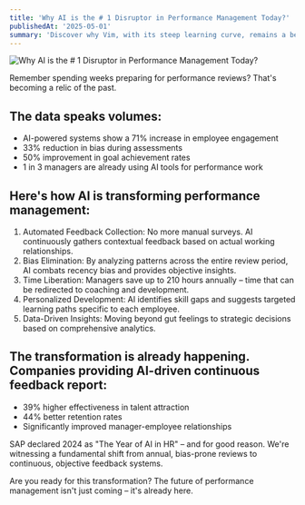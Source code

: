 ```yaml
---
title: 'Why AI is the # 1 Disruptor in Performance Management Today?'
publishedAt: '2025-05-01'
summary: 'Discover why Vim, with its steep learning curve, remains a beloved tool among developers for editing code efficiently and effectively.'
---
```


![Why AI is the # 1 Disruptor in Performance Management Today?](/blog/why-AI-is-the-1-disruptor-in-performance-management-today.jpeg)

Remember spending weeks preparing for performance reviews? That's becoming a relic of the past.

## The data speaks volumes:
- AI-powered systems show a 71% increase in employee engagement 
- 33% reduction in bias during assessments 
- 50% improvement in goal achievement rates 
- 1 in 3 managers are already using AI tools for performance work

## Here's how AI is transforming performance management:
1. Automated Feedback Collection: No more manual surveys. AI continuously gathers contextual feedback based on actual working relationships.
2. Bias Elimination: By analyzing patterns across the entire review period, AI combats recency bias and provides objective insights.
3. Time Liberation: Managers save up to 210 hours annually – time that can be redirected to coaching and development.
4. Personalized Development: AI identifies skill gaps and suggests targeted learning paths specific to each employee.
5. Data-Driven Insights: Moving beyond gut feelings to strategic decisions based on comprehensive analytics.

## The transformation is already happening. Companies providing AI-driven continuous feedback report:
- 39% higher effectiveness in talent attraction
- 44% better retention rates
- Significantly improved manager-employee relationships

SAP declared 2024 as "The Year of AI in HR" – and for good reason. We're witnessing a fundamental shift from annual, bias-prone reviews to continuous, objective feedback systems.

Are you ready for this transformation? The future of performance management isn't just coming – it's already here.